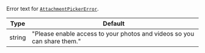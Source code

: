 Error text for [`AttachmentPickerError`](../../../../core-components/overlay-provider.mdx#attachmentpickererror).

| Type   | Default                                                                 |
| ------ | ----------------------------------------------------------------------- |
| string | "Please enable access to your photos and videos so you can share them." |
